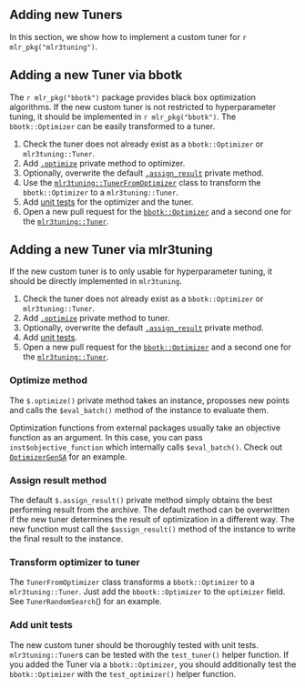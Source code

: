 ## Adding new Tuners {#extending-tuners}

In this section, we show how to implement a custom tuner for `r mlr_pkg("mlr3tuning")`.

## Adding a new Tuner via bbotk

The `r mlr_pkg("bbotk")` package provides black box optimization algorithms.
If the new custom tuner is not restricted to hyperparameter tuning, it should be implemented in `r mlr_pkg("bbotk")`.
The `bbotk::Optimizer` can be easily transformed to a tuner.

1. Check the tuner does not already exist as a `bbotk::Optimizer` or `mlr3tuning::Tuner`.
2. Add [`.optimize`](#tuner-optimize) private method to optimizer.
3. Optionally, overwrite the default [`.assign_result`](#tuner-add-result) private method.
4. Use the [`mlr3tuning::TunerFromOptimizer`](#tuner-from-optimizer) class to transform the `bbotk::Optimizer` to a `mlr3tuning::Tuner`.
5. Add [unit tests](#tuner-test) for the optimizer and the tuner.
6. Open a new pull request for the [`bbotk::Optimizer`](https://github.com/mlr-org/bbotk/pulls) and a second one for the [`mlr3tuning::Tuner`](https://github.com/mlr-org/mlr3tuning/pulls). 

## Adding a new Tuner via mlr3tuning

If the new custom tuner is to only usable for hyperparameter tuning, it should be directly implemented in `mlr3tuning`.

1. Check the tuner does not already exist as a `bbotk::Optimizer` or `mlr3tuning::Tuner`.
2. Add [`.optimize`](#tuner-optimize) private method to tuner.
3. Optionally, overwrite the default [`.assign_result`](#tuner-add-result) private method.
5. Add [unit tests](#tuner-test).
6. Open a new pull request for the [`bbotk::Optimizer`](https://github.com/mlr-org/bbotk/pulls) and a second one for the [`mlr3tuning::Tuner`](https://github.com/mlr-org/mlr3tuning/pulls). 

### Optimize method {#tuner-optimize}

The `$.optimize()` private method takes an instance, proposses new points and calls the `$eval_batch()` method of the instance to evaluate them. 

Optimization functions from external packages usually take an objective function as an argument. 
In this case, you can pass `inst$objective_function` which internally calls `$eval_batch()`.
Check out [`OptimizerGenSA`](https://github.com/mlr-org/bbotk/blob/master/R/OptimizerGenSA.R) for an example.

### Assign result method {#tuner-add-result}

The default `$.assign_result()` private method simply obtains the best performing result from the archive.
The default method can be overwritten if the new tuner determines the result of optimization in a different way.
The new function must call the `$assign_result()` method of the instance to write the final result to the instance.

### Transform optimizer to tuner {#tuner-from-optimizer}

The `TunerFromOptimizer` class transforms a `bbotk::Optimizer` to a `mlr3tuning::Tuner`.
Just add the `bbootk::Optimizer` to the `optimizer` field. 
See `TunerRandomSearch`() for an example.


### Add unit tests {#tuner-test}

The new custom tuner should be thoroughly tested with unit tests.
`mlr3tuning::Tuner`s can be tested with the `test_tuner()` helper function.
If you added the Tuner via a `bbotk::Optimizer`, you should additionally test the `bbotk::Optimizer` with the `test_optimizer()` helper function.

